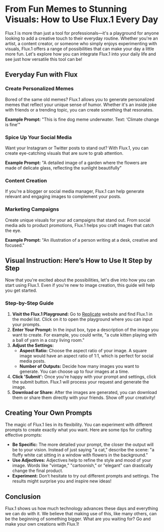 # From Fun Memes to Stunning Visuals: How to Use Flux.1 Every Day

Flux.1 is more than just a tool for professionals—it's a playground for anyone looking to add a creative touch to their everyday routine. Whether you're an artist, a content creator, or someone who simply enjoys experimenting with visuals, Flux.1 offers a range of possibilities that can make your day a little more fun. Let's explore how you can integrate Flux.1 into your daily life and see just how versatile this tool can be!

## Everyday Fun with Flux

### Create Personalized Memes
Bored of the same old memes? Flux.1 allows you to generate personalized memes that reflect your unique sense of humor. Whether it's an inside joke with friends or a trending topic, you can create something that resonates.

**Example Prompt:** "This is fine dog meme underwater. Text: ‘Climate change is fine’"

### Spice Up Your Social Media
Want your Instagram or Twitter posts to stand out? With Flux.1, you can create eye-catching visuals that are sure to grab attention.

**Example Prompt:** "A detailed image of a garden where the flowers are made of delicate glass, reflecting the sunlight beautifully”

### Content Creation
If you're a blogger or social media manager, Flux.1 can help generate relevant and engaging images to complement your posts.

### Marketing Campaigns
Create unique visuals for your ad campaigns that stand out. From social media ads to product promotions, Flux.1 helps you craft images that catch the eye.

**Example Prompt:** "An illustration of a person writing at a desk, creative and focused."

## Visual Instruction: Here’s How to Use It Step by Step

Now that you're excited about the possibilities, let's dive into how you can start using Flux.1. Even if you're new to image creation, this guide will help you get started.

### Step-by-Step Guide

1. **Visit the Flux.1 Playground:** Go to [Replicate](https://replicate.com/) website and find Flux.1 in the model list. Click on it to open the playground where you can input your prompts.
2. **Enter Your Prompt:** In the input box, type a description of the image you want to create. For example, you could write, "a cute kitten playing with a ball of yarn in a cozy living room."
3. **Adjust the Settings:**
   - **Aspect Ratio:** Choose the aspect ratio of your image. A square image would have an aspect ratio of 1:1, which is perfect for social media posts.
   - **Number of Outputs:** Decide how many images you want to generate. You can choose up to four images at a time.
4. **Click 'Submit':** Once you're happy with your prompt and settings, click the submit button. Flux.1 will process your request and generate the image.
5. **Download or Share:** After the images are generated, you can download them or share them directly with your friends. Show off your creativity!

## Creating Your Own Prompts

The magic of Flux.1 lies in its flexibility. You can experiment with different prompts to create exactly what you want. Here are some tips for crafting effective prompts:

- **Be Specific:** The more detailed your prompt, the closer the output will be to your vision. Instead of just saying "a cat," describe the scene: "a fluffy white cat sitting in a window with flowers in the background."
- **Use Adjectives:** Adjectives help to refine the style and mood of your image. Words like "vintage," "cartoonish," or "elegant" can drastically change the final product.
- **Experiment:** Don’t hesitate to try out different prompts and settings. The results might surprise you and inspire new ideas!

## Conclusion

Flux.1 shows us how much technology advances these days and everything we can do with it. We believe that making use of this, like many others, can be the beginning of something bigger. What are you waiting for? Go and make your own creations with Flux.1!
